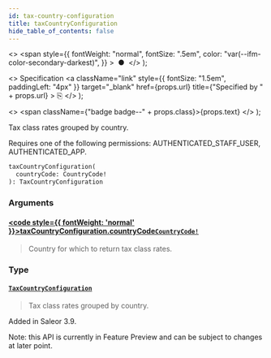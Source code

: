 ```yaml
---
id: tax-country-configuration
title: taxCountryConfiguration
hide_table_of_contents: false
---
```


  <>
    <span
      style={{
        fontWeight: "normal",
        fontSize: ".5em",
        color: "var(--ifm-color-secondary-darkest)",
      }}
    >
      &nbsp;●&nbsp;
    </span>
  </>
);

  <>
    Specification
    <a
      className="link"
      style={{ fontSize: "1.5em", paddingLeft: "4px" }}
      target="\_blank"
      href={props.url}
      title={"Specified by " + props.url}
    >
      ⎘
    </a>
  </>
);

  <>
    <span className={"badge badge--" + props.class}>{props.text}</span>
  </>
);

Tax class rates grouped by country.

Requires one of the following permissions: AUTHENTICATED_STAFF_USER, AUTHENTICATED_APP.

```graphql
taxCountryConfiguration(
  countryCode: CountryCode!
): TaxCountryConfiguration
```

### Arguments

#### [<code style={{ fontWeight: 'normal' }}>taxCountryConfiguration.<b>countryCode</b></code>](#)<Bullet />[`CountryCode!`](../../api-reference/miscellaneous/enums/country-code) <Badge class="secondary" text="non-null"/> <Badge class="secondary" text="enum"/> <Badge class="secondary" text="miscellaneous"/>

> Country for which to return tax class rates.

### Type

#### [`TaxCountryConfiguration`](../../api-reference/taxes/objects/tax-country-configuration) <Badge class="secondary" text="object"/> <Badge class="secondary" text="taxes"/>

> Tax class rates grouped by country.

Added in Saleor 3.9.

Note: this API is currently in Feature Preview and can be subject to changes at later point.

>
